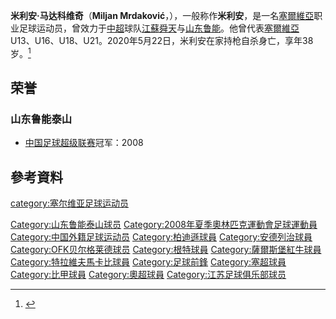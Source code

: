 
{{noteta
|T=zh-hans:米利安·马达科维奇;zh-hk:米利安·馬達高域;zh-tw:米利安·馬達科維奇;
|1=zh-hans:马达科维奇;zh-hk:馬達高域;zh-tw:馬達科維奇;
}}
{{Infobox Football biography
| playername = 米利安·马达科维奇<br>Miljan Mrdaković
| image = 
| fullname = Miljan Mrdaković
| dateofbirth = {{birth date|1982|5|6}} 
| cityofbirth = [[尼什|尼什]]
| countryofbirth = {{flag|SFR Yugoslavia|name=南斯拉夫社会主义联邦共和国}}[[塞尔维亚社会主义共和国|塞尔维亚社会主义共和国]]
| dateofdeath = {{Death date and age|2020|05|22|1982|05|06|df=yes}}
| cityofdeath = [[貝爾格勒|貝爾格勒]]
| countryofdeath = {{SRB}}
| height = {{height|m=1.87}}
| currentclub  = [[江蘇舜天足球俱樂部|江蘇舜天]]
| clubnumber = 7
| position = [[前鋒_(足球)|前鋒]]
| youthyears =  
| youthclubs = 
| years = 1993-95<br/>1995-98<br/>1998-02<br/>2002-03<br/>2003-04<br/>2004-05<br/>2005-06<br/>2006-07<br>2007-08<br>2008-09<br>2009-2011<br/>2010<br/>2011-2012<br/>2012-
| clubs = [[尼什拉德尼奇基足球俱樂部|瑞德尼基]]<br/>[[貝爾格萊德游擊隊|貝爾格萊德游擊隊]]<br/>[[安德列治|安德列治]]<br/>[[OFK貝爾格萊德|OFK貝爾格萊德]]<br/>[[KAA根特|根特]]<br/>[[薩爾斯堡紅牛|薩爾斯堡]]<br/>[[哈爾科夫冶金工人足球俱樂部|米塔利斯]]<br/>[[特拉維夫馬卡比足球會|馬卡比]]<br>[[維多利亞體育會|維多利亞]]<br>[[山東魯能泰山|山東魯能泰山]]<br>[[阿波羅利馬素|利马索尔阿波罗]] <br/>{{tsl|en|Ethnikos Achna FC||Ethnikos Achna}}<br/>→[[AEK拉纳卡足球俱乐部|AEK Larnaca]](租借)<br/>[[江蘇舜天足球俱樂部|江蘇舜天]]
| caps(goals) = ? (?)<br/> ? (?)<br/> ? (?)<br/> 26 (20)<br/> 15 (4)<br/> 10 (3)<br/> 24 (7)<br/> 18 (5)<br/>23 (7)<br/>18 (8)<br/> 31 (21)<br/> 14 (8)<br/> 18 (7)
| nationalyears = 
| nationalteam = 
| nationalcaps(goals) =  
| pcupdate =2008年12月7日 (日) 04:22 (UTC)
| ntupdate = 
}}
'''米利安·马达科维奇'''（'''Miljan Mrdaković'''，{{bd|1982年|5月6日|2020年5月22日|catidx=Mrdakovic, Miljan}}），一般称作'''米利安'''，是一名[[塞爾維亞|塞爾維亞]]职业足球运动员，曾效力于[[中超|中超]]球队[[江蘇舜天足球俱樂部|江蘇舜天]]与[[山东鲁能|山东鲁能]]。他曾代表[[塞爾維亞|塞爾維亞]] U13、U16、U18、U21。2020年5月22日，米利安在家持枪自杀身亡，享年38岁。<ref>{{cite news|title=噩耗！前鲁能江苏外援在家开枪自杀身亡 年仅38岁|url= https://sports.163.com/20/0523/23/FDBOFEDM00058780.html|agency=网易体育|date=2020-05-23|accessdate=2020-05-23}}</ref>

==荣誉==
===山东鲁能泰山===
*[[中国足球超级联赛|中国足球超级联赛]]冠军：2008

== 參考資料 ==
{{reflist}}

{{2008年奧運會男子足球塞爾維亞參賽名單}}
{{2012年中超分类名单江苏}}

{{DEFAULTSORT:Mrdakovic, Miljan}}
[[category:塞尔维亚足球运动员|category:塞尔维亚足球运动员]]
[[Category:山东鲁能泰山球员|Category:山东鲁能泰山球员]]
[[Category:2008年夏季奧林匹克運動會足球運動員|Category:2008年夏季奧林匹克運動會足球運動員]]
[[Category:中国外籍足球运动员|Category:中国外籍足球运动员]]
[[Category:柏迪遜球員|Category:柏迪遜球員]]
[[Category:安德列治球員|Category:安德列治球員]]
[[Category:OFK贝尔格莱德球员|Category:OFK贝尔格莱德球员]]
[[Category:根特球員|Category:根特球員]]
[[Category:薩爾斯堡紅牛球員|Category:薩爾斯堡紅牛球員]]
[[Category:特拉維夫馬卡比球員|Category:特拉維夫馬卡比球員]]
[[Category:足球前鋒|Category:足球前鋒]]
[[Category:塞超球員|Category:塞超球員]]
[[Category:比甲球員|Category:比甲球員]]
[[Category:奧超球員|Category:奧超球員]]
[[Category:江苏足球俱乐部球员|Category:江苏足球俱乐部球员]]